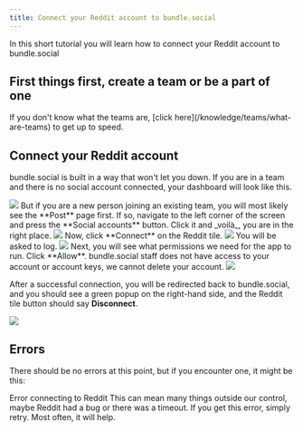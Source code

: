 ```yaml
---
title: Connect your Reddit account to bundle.social
---
```


In this short tutorial you will learn how to connect your Reddit account to bundle.social

<h2>First things first, create a team or be a part of one</h2>
If you don't know what the teams are, [click here](/knowledge/teams/what-are-teams)
to get up to speed.

## Connect your Reddit account

bundle.social is built in a way that won't let you down. If you are in a team and
there is no social account connected, your dashboard will look like this.

<Frame type='glass'>
  <img src='/images/knowledge/social-accounts/youtube/001_youtube.png' />
</Frame>
But if you are a new person joining an existing team, you will most likely see the
**Post** page first. If so, navigate to the left corner of the screen and press the
**Social accounts** button. Click it and _voilà_, you are in the right place.
<Frame type='glass'>
  <img src='/images/knowledge/social-accounts/youtube/002_youtube.png' />
</Frame>
Now, click **Connect** on the Reddit tile.
<Frame type='glass'>
  <img src='/images/knowledge/social-accounts/reddit/001_reddit.png' />
</Frame>
You will be asked to log.
<Frame type='glass'>
  <img src='/images/knowledge/social-accounts/reddit/002_reddit.png' />
</Frame>
Next, you will see what permissions we need for the app to run. Click **Allow**.
<Note>
  bundle.social staff does not have access to your account or account keys, we
  cannot delete your account.
</Note>
<Frame type='glass'>
  <img src='/images/knowledge/social-accounts/reddit/003_reddit.png' />
</Frame>

After a successful connection, you will be redirected back to bundle.social, and
you should see a green popup on the right-hand side, and the Reddit tile button
should say **Disconnect**.

<Frame type='glass'>
  <img src='/images/knowledge/social-accounts/reddit/004_reddit.png' />
</Frame>

## Errors

There should be no errors at this point, but if you encounter one, it might be this:

<Warning>Error connecting to Reddit</Warning>
This can mean many things outside our control, maybe Reddit had a bug or there was
a timeout. If you get this error, simply retry. Most often, it will help.
